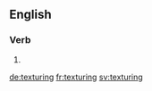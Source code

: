 
==English==

===Verb===
{{head|en|present participle}}

# {{present participle of|texture|lang=en}}

[[de:texturing]]
[[fr:texturing]]
[[sv:texturing]]